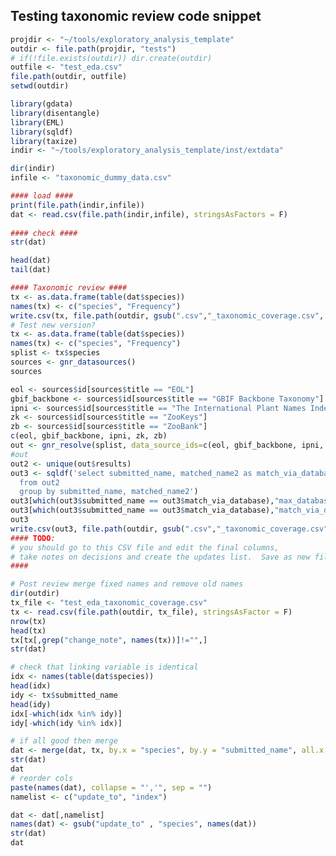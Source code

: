
Testing taxonomic review code snippet
---

```r
projdir <- "~/tools/exploratory_analysis_template"
outdir <- file.path(projdir, "tests")
# if(!file.exists(outdir)) dir.create(outdir)
outfile <- "test_eda.csv"
file.path(outdir, outfile) 
setwd(outdir)
```
```r
library(gdata)
library(disentangle)
library(EML)
library(sqldf)
library(taxize)
indir <- "~/tools/exploratory_analysis_template/inst/extdata"

dir(indir)
infile <- "taxonomic_dummy_data.csv"

#### load ####
print(file.path(indir,infile))
dat <- read.csv(file.path(indir,infile), stringsAsFactors = F)
  
#### check ####
str(dat)

head(dat) 
tail(dat)
```
 
```r
#### Taxonomic review ####
tx <- as.data.frame(table(dat$species))
names(tx) <- c("species", "Frequency")
write.csv(tx, file.path(outdir, gsub(".csv","_taxonomic_coverage.csv", outfile)), row.names = F)  
# Test new version?
tx <- as.data.frame(table(dat$species))
names(tx) <- c("species", "Frequency")
splist <- tx$species
sources <- gnr_datasources()
sources

eol <- sources$id[sources$title == "EOL"]
gbif_backbone <- sources$id[sources$title == "GBIF Backbone Taxonomy"]
ipni <- sources$id[sources$title == "The International Plant Names Index"]
zk <- sources$id[sources$title == "ZooKeys"]
zb <- sources$id[sources$title == "ZooBank"]
c(eol, gbif_backbone, ipni, zk, zb)
out <- gnr_resolve(splist, data_source_ids=c(eol, gbif_backbone, ipni, zk, zb), stripauthority=TRUE)
#out
out2 <- unique(out$results)
out3 <- sqldf('select submitted_name, matched_name2 as match_via_database, max(score) as max_database_score, "" as change_note, "" as update_to
  from out2
  group by submitted_name, matched_name2')
out3[which(out3$submitted_name == out3$match_via_database),"max_database_score"] <- ""
out3[which(out3$submitted_name == out3$match_via_database),"match_via_database"] <- ""
out3
write.csv(out3, file.path(outdir, gsub(".csv","_taxonomic_coverage.csv", outfile)), row.names = F)  
#### TODO: 
# you should go to this CSV file and edit the final columns, 
# take notes on decisions and create the updates list.  Save as new file with 2.csv at end.
####

# Post review merge fixed names and remove old names
dir(outdir)
tx_file <- "test_eda_taxonomic_coverage.csv"     
tx <- read.csv(file.path(outdir, tx_file), stringsAsFactor = F)
nrow(tx)
head(tx)
tx[tx[,grep("change_note", names(tx))]!="",]                                          
str(dat)

# check that linking variable is identical
idx <- names(table(dat$species))
head(idx)
idy <- tx$submitted_name
head(idy)
idx[-which(idx %in% idy)]
idy[-which(idy %in% idx)]

# if all good then merge
dat <- merge(dat, tx, by.x = "species", by.y = "submitted_name", all.x = T)
str(dat)
dat
# reorder cols
paste(names(dat), collapse = "','", sep = "")
namelist <- c("update_to", "index")

dat <- dat[,namelist]
names(dat) <- gsub("update_to" , "species", names(dat))
str(dat)
dat
```
